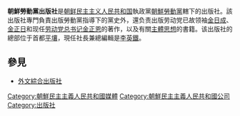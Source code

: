 {{expand|time=2015-03-29T12:14:51+00:00}}
{{unreferenced|time=2015-03-29T12:14:51+00:00}}
'''朝鮮勞動黨出版社'''是[[朝鲜民主主义人民共和国|朝鲜民主主义人民共和国]]執政黨[[朝鮮勞動黨|朝鮮勞動黨]]轄下的出版社。該出版社專門負責出版勞動黨指導下的黨史外，還负责出版劳动党已故领袖[[金日成|金日成]]、[[金正日|金正日]]和现任[[朝鲜劳动党总书记|劳动党总书记]][[金正恩|金正恩]]的著作，以及有關[[主體思想|主體思想]]的書籍。该出版社的總部位于首都[[平壤|平壤]]，現任社長兼總編輯是[[李英鐵|李英鐵]]。

==參見==
*[[外文綜合出版社|外文綜合出版社]]

[[Category:朝鮮民主主義人民共和國媒體|Category:朝鮮民主主義人民共和國媒體]]
[[Category:朝鮮民主主義人民共和國公司|Category:朝鮮民主主義人民共和國公司]]
[[Category:出版社|Category:出版社]]